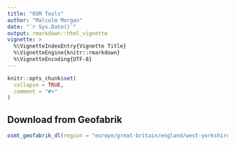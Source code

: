 ```yaml
---
title: "OSM Tools"
author: "Malcolm Morgan"
date: "`r Sys.Date()`"
output: rmarkdown::html_vignette
vignette: >
  %\VignetteIndexEntry{Vignette Title}
  %\VignetteEngine{knitr::rmarkdown}
  %\VignetteEncoding{UTF-8}
---
```


```r
knitr::opts_chunk$set(
  collapse = TRUE,
  comment = "#>"
)
```



## Download from Geofabrik

```r
osmt_geofabrik_dl(region = "europe/great-britain/england/west-yorkshire", destfile = "wy.pbf")
```



